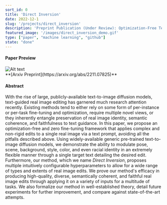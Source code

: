 ```yaml
---
sort_id: 0
title: 'Direct Inversion'
date: 2022-12-1
slug: '/projects/direct_inversion'
description: 'Preprint Publication (Under Review): Optimization-Free Text-Driven Real Image Editing with Diffusion Models.'
featured_image: '/images/direct_inversion_demo.gif'
type: ["paper", "machine learning", "github"]
state: "done"
---
```

#### Paper Preview
<div style={{ display: "flex", justifyContent: "center", alignItems: "center"}}>
<img src="/images/direct_inversion_thumbnail.png" alt="Alt text" title="Image Title" style={{ width: "500px" }}/>
</div>
<div style={{ display: "flex", justifyContent: "center", alignItems: "center"}}>
**[Arxiv Preprint](https://arxiv.org/abs/2211.07825)**
</div>

#### Abstract
With the rise of large, publicly-available text-to-image diffusion models, text-guided real image editing has garnered much research attention recently. Existing methods tend to either rely on some form of per-instance or per-task fine-tuning and optimization, require multiple novel views, or they inherently entangle preservation of real image identity, semantic coherence, and faithfulness to text guidance. In this paper, we propose an optimization-free and zero fine-tuning framework that applies complex and non-rigid edits to a single real image via a text prompt, avoiding all the pitfalls described above. Using widely-available generic pre-trained text-to-image diffusion models, we demonstrate the ability to modulate pose, scene, background, style, color, and even racial identity in an extremely flexible manner through a single target text detailing the desired edit. Furthermore, our method, which we name *Direct Inversion*, proposes multiple intuitively configurable hyperparameters to allow for a wide range of types and extents of real image edits. We prove our method's efficacy in producing high-quality, diverse, semantically coherent, and faithful real image edits through applying it on a variety of inputs for a multitude of tasks. We also formalize our method in well-established theory, detail future experiments for further improvement, and compare against state-of-the-art attempts.